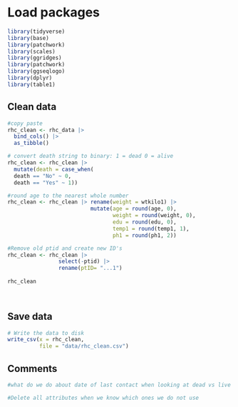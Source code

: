 # Load packages
```r
library(tidyverse)
library(base)
library(patchwork)
library(scales)
library(ggridges)
library(patchwork)
library(ggseqlogo)
library(dplyr)
library(table1)
```

## Clean data

```r
#copy paste
rhc_clean <- rhc_data |> 
  bind_cols() |> 
  as_tibble() 

# convert death string to binary: 1 = dead 0 = alive
rhc_clean <- rhc_clean |> 
  mutate(death = case_when(
  death == "No" ~ 0,
  death == "Yes" ~ 1))

#round age to the nearest whole number
rhc_clean <- rhc_clean |> rename(weight = wtkilo1) |> 
                          mutate(age = round(age, 0),
                                 weight = round(weight, 0),
                                 edu = round(edu, 0),
                                 temp1 = round(temp1, 1),
                                 ph1 = round(ph1, 2))

#Remove old ptid and create new ID's
rhc_clean <- rhc_clean |> 
                select(-ptid) |> 
                rename(ptID= "...1")
  
rhc_clean

          

```

## Save data

```r
# Write the data to disk
write_csv(x = rhc_clean,
          file = "data/rhc_clean.csv")

```

## Comments
```r

#what do we do about date of last contact when looking at dead vs live

#Delete all attributes when we know which ones we do not use
```








